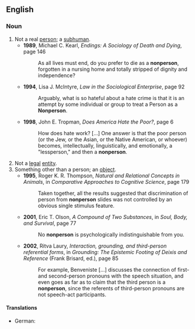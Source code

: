 ==English==

===Noun===
{{en-noun|nonpersons}}

# Not a real [[person]]; a [[subhuman]].
#*'''1989''', Michael C. Kearl, ''Endings: A Sociology of Death and Dying'', page 146
#*:As all lives must end, do you prefer to die as a '''nonperson''', forgotten in a nursing home and totally stripped of dignity and independence?
#*'''1994''', Lisa J. McIntyre, ''Law in the Sociological Enterprise'', page 92
#*:Arguably, what is so hateful about a hate crime is that it is an attempt by some individual or group to treat a Person as a '''Nonperson'''.
#*'''1998''', John E. Tropman, ''Does America Hate the Poor?'', page 6
#*:How does hate work? [...] One answer is that the poor person (or the Jew, or the Asian, or the Native American, or whoever) becomes, intellectually, linguistically, and emotionally, a "lessperson," and then a '''nonperson'''.
# Not a [[legal]] [[entity]].
# Something other than a person; an [[object]].
#*'''1995''', Roger K. R. Thompson, ''Natural and Relational Concepts in Animals'', in ''Comparative Approaches to Cognitive Science'', page 179
#*:Taken together, all the results suggested that discrimination of person from '''nonperson''' slides was not controlled by an obvious single stimulus feature.
#*'''2001''', Eric T. Olson, ''A Compound of Two Substances'', in ''Soul, Body, and Survival'', page 77
#*:No '''nonperson''' is psychologically indistinguishable from you.
#*'''2002''', Ritva Laury, ''Interaction, grounding, and third-person referential forms'', in ''Grounding: The Epistemic Footing of Deixis and Reference'' (Frank Brisard, ed.), page 85
#*:For example, Benveniste [...] discusses the connection of first- and second-person pronouns with the speech situation, and even goes as far as to claim that the third person is a '''nonperson''', since the referents of third-person pronouns are not speech-act participants.

====Translations====
{{trans-top|not a real person; a subhuman}}
* German: {{t-|de|Unperson|f}}
{{trans-mid}}
{{trans-bottom}}